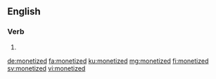 ==English==

===Verb===
{{head|en|verb form}}

# {{en-past of|monetize}}

[[de:monetized]]
[[fa:monetized]]
[[ku:monetized]]
[[mg:monetized]]
[[fi:monetized]]
[[sv:monetized]]
[[vi:monetized]]